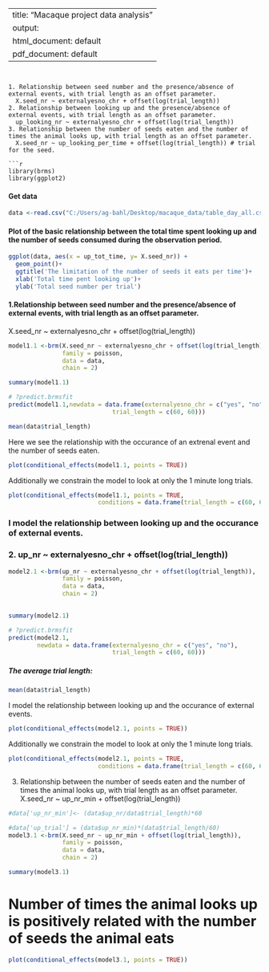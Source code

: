 
---
title: "Macaque project data analysis"
output:
  html_document: default
  pdf_document: default
---

```


1. Relationship between seed number and the presence/absence of external events, with trial length as an offset parameter.
  X.seed_nr ~ externalyesno_chr + offset(log(trial_length))
2. Relationship between looking up and the presence/absence of external events, with trial length as an offset parameter.
  up_looking_nr ~ externalyesno_chr + offset(log(trial_length))
3. Relationship between the number of seeds eaten and the number of times the animal looks up, with trial length as an offset parameter.
  X.seed_nr ~ up_looking_per_time + offset(log(trial_length)) # trial for the seed.

```r
library(brms)
library(ggplot2)

```

#### Get data
```r

data <-read.csv("C:/Users/ag-bahl/Desktop/macaque_data/table_day_all.csv")


```



#### Plot of the basic relationship between the total time spent looking up and the number of seeds consumed during the observation period.
```r
ggplot(data, aes(x = up_tot_time, y= X.seed_nr)) +
  geom_point()+
  ggtitle('The limitation of the number of seeds it eats per time')+
  xlab('Total time pent looking up')+
  ylab('Total seed number per trial')

```

#### 1.Relationship between seed number and the presence/absence of external events, with trial length as an offset parameter.
  X.seed_nr ~ externalyesno_chr + offset(log(trial_length))

```r
model1.1 <-brm(X.seed_nr ~ externalyesno_chr + offset(log(trial_length)), 
               family = poisson, 
               data = data,
               chain = 2)
```

```r
summary(model1.1)
```


```r
# ?predict.brmsfit
predict(model1.1,newdata = data.frame(externalyesno_chr = c("yes", "no"),
                             trial_length = c(60, 60)))
```


```r
mean(data$trial_length)
```


Here we see the relationship with the occurance of an extrenal event and the number of seeds eaten.
```r
plot(conditional_effects(model1.1, points = TRUE))
```


Additionally we constrain the model to look at only the 1 minute long trials.
```r
plot(conditional_effects(model1.1, points = TRUE,
                         conditions = data.frame(trial_length = c(60, 60))))
```


### I model the relationship between looking up and the occurance of external events.
### 2. up_nr ~ externalyesno_chr + offset(log(trial_length))

```r
model2.1 <-brm(up_nr ~ externalyesno_chr + offset(log(trial_length)), 
               family = poisson, 
               data = data,
               chain = 2)
               
```

```r
summary(model2.1)
```


```r
# ?predict.brmsfit
predict(model2.1,
        newdata = data.frame(externalyesno_chr = c("yes", "no"),
                             trial_length = c(60, 60)))
```

##### The average trial length:
```r
mean(data$trial_length)
```


I model the relationship between looking up and the occurance of external events.

```r
plot(conditional_effects(model2.1, points = TRUE))
```


Additionally we constrain the model to look at only the 1 minute long trials.
```r
plot(conditional_effects(model2.1, points = TRUE,
                         conditions = data.frame(trial_length = c(60, 60))))
```



3. Relationship between the number of seeds eaten and the number of times the animal looks up, with trial length as an offset parameter.
  X.seed_nr ~ up_nr_min + offset(log(trial_length)) 


```r
#data['up_nr_min']<- (data$up_nr/data$trial_length)*60

#data['up_trial'] = (data$up_nr_min)*(data$trial_length/60)
model3.1 <-brm(X.seed_nr ~ up_nr_min + offset(log(trial_length)), 
               family = poisson, 
               data = data,
               chain = 2)
```

```r
summary(model3.1)          
```

# Number of times the animal looks up is positively related with the number of seeds the animal eats
```r
plot(conditional_effects(model3.1, points = TRUE))
```
